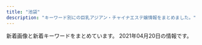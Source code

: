 ```yaml
---
title: "池袋"
description: "キーワード別にの巨乳アジアン・チャイナエステ嬢情報をまとめました。"
---
```


新着画像と新着キーワードをまとめています。
2021年04月20日の情報です。

<DmmAffiliateIns />
<KeywordTable
  shops={
    [
    {
        "url": "http://es-manzokudou.com/",
        "station": "JR\u6c60\u888b\u99c5\u6771\u53e3",
        "img_links": [
            "http://es-manzokudou.com/uploads/dedff2c11ab7aaa841a9cf2747a8406c.jpg",
            "http://es-manzokudou.com/images/index_22.jpg",
            "http://es-manzokudou.com/uploads/4638ddb6f986a671b148647ba616100a.jpg",
            "http://es-manzokudou.com/uploads/33e3f16ac4ad0cce4991bcbf73f4ed57.jpg",
            "http://es-manzokudou.com/uploads/6eeb47bf176bb33d310cc4b85e6877cd.jpg",
            "http://es-manzokudou.com/images/info_05.png",
            "http://es-manzokudou.com/uploads/36735dc9d436a790f344c57635a3a44f.jpg",
            "http://es-manzokudou.com/images/index_02.jpg",
            "http://es-manzokudou.com/images/index_14.jpg",
            "http://es-manzokudou.com/images/info_02.png",
            "http://es-manzokudou.com/uploads/0796672f7c59948334658998a3c55cdb.jpg",
            "http://es-manzokudou.com/uploads/13ab049cc45dea80b43d33b6b7108f00.jpg",
            "http://es-manzokudou.com/uploads/88aa8f906b0332cb40ad4429c8e7b758.jpg",
            "http://es-manzokudou.com/images/index_29.jpg",
            "http://es-manzokudou.com/images/info_07.png",
            "http://es-manzokudou.com/images/index_08.jpg",
            "http://es-manzokudou.com/uploads/200f500725d3f15233d981ad9b5e6b9a.jpg",
            "http://es-manzokudou.com/uploads/59a8a61377564fb64b48427e84e4243f.jpg",
            "http://es-manzokudou.com/images/index_23.jpg",
            "http://es-manzokudou.com/images/girls_09.jpg",
            "http://es-manzokudou.com/images/service_10.jpg",
            "http://es-manzokudou.com/uploads/e0558d7d118d3983ed620237423a6a17.jpg",
            "http://es-manzokudou.com/images/index_03.jpg",
            "http://es-manzokudou.com/images/link_09.jpg",
            "http://es-manzokudou.com/uploads/4a9bc6863322924a09070162269c7415.jpg",
            "http://es-manzokudou.com/uploads/6d01aeb80d9d599f91829439c8d1cce9.jpg",
            "http://es-manzokudou.com/uploads/f66d763bd48ac5f51969e4311ac7af5c.jpg",
            "http://es-manzokudou.com/uploads/d71f74498ca17396d022ba9a4df966f3.jpg",
            "http://es-manzokudou.com/images/index_15.jpg",
            "http://es-manzokudou.com/uploads/c7f77c3ead6ef13dab668a39ed78609c.jpg",
            "http://es-manzokudou.com/uploads/9f77b9b12f9cf11fcb013974ba368064.jpg",
            "http://es-manzokudou.com/images/girls_11.jpg",
            "http://es-manzokudou.com/images/info_01.png",
            "http://es-manzokudou.com/uploads/275d5f397baa63db8424c86d5d6237cf.jpg",
            "http://www.cmfm2.jp/images/over_thumb_l.png",
            "http://es-manzokudou.com/uploads/356177edff3d3b7efc4a77022debc8aa.jpg",
            "http://es-manzokudou.com/uploads/efbc511fca65f9baeae51ee52426cc0e.jpg",
            "http://es-manzokudou.com/images/info_09.png",
            "http://es-manzokudou.com/uploads/b7f36d45469210b381ecb79a0e05a347.jpg",
            "http://es-manzokudou.com/uploads/8ec0af3b4889c07ab76ccbed51b2b813.jpg",
            "http://es-manzokudou.com/images/index_01.jpg",
            "http://es-manzokudou.com/images/index_27.jpg",
            "http://es-manzokudou.com/images/index_06.jpg",
            "http://es-manzokudou.com/images/index_17.jpg",
            "http://es-manzokudou.com/uploads/62c2e989f1be95fc8e01be85b464d514.jpg",
            "http://es-manzokudou.com/images/interior_10.jpg",
            "http://es-manzokudou.com/uploads/8a1fb58d0b110680c2356994ca8efb25.jpg",
            "http://es-manzokudou.com/uploads/40fc21d31595f51aaf89793b1f68617b.jpg",
            "http://es-manzokudou.com/images/index_19.jpg",
            "http://es-manzokudou.com/uploads/209ba11412c2c128b5dfbdb8cfef6faa.jpg",
            "http://es-manzokudou.com/uploads/e29aa67ee54566513e4e34114bfdc7b9.jpg",
            "http://es-manzokudou.com/images/index_31.jpg",
            "http://es-manzokudou.com/images/index_04.jpg",
            "http://es-manzokudou.com/images/service_09.jpg",
            "http://es-manzokudou.com/images/info_04.png",
            "http://es-manzokudou.com/uploads/ce9c20b274548d8d7fc88ffba3feb6b8.jpg",
            "http://es-manzokudou.com/images/index_13.jpg",
            "http://es-manzokudou.com/uploads/7b043aa15c9a9920550a2b92ec6be546.jpg",
            "http://es-manzokudou.com/images/interior_09.jpg",
            "http://es-manzokudou.com/uploads/d0fdd8f6b16eaf7d5013c7d285fed2e3.jpg",
            "http://es-manzokudou.com/images/index_16.jpg",
            "http://es-manzokudou.com/uploads/1e5aff376576a255098bc7597386a028.jpg",
            "http://es-manzokudou.com/images/index_28.jpg",
            "http://es-manzokudou.com/uploads/848e0db3804d1d3c823537204d67f5aa.jpg",
            "http://es-manzokudou.com/uploads/0d826c16062de1388c242e2f77eb7cd6.jpg",
            "http://es-manzokudou.com/images/index_05.jpg",
            "http://es-manzokudou.com/uploads/b3126b220ec550d17cf3d4ceaa0d5f91.jpg",
            "http://es-manzokudou.com/uploads/d89fe15ae91cbe6757df76651ba2bafb.jpg",
            "http://es-manzokudou.com/images/index_24.jpg",
            "http://es-manzokudou.com/images/index_30.jpg",
            "http://es-manzokudou.com/images/index_09.jpg",
            "http://es-manzokudou.com/uploads/801bf12e5eb5d7775a0d06c4314059a8.jpg",
            "http://es-manzokudou.com/images/index_21.jpg",
            "http://es-manzokudou.com/uploads/de54f16df04e0df8ae07ab990b8c9fd2.jpg",
            "http://es-manzokudou.com/uploads/c92c85411d427aeda4e82379f413bfc5.jpg",
            "http://es-manzokudou.com/images/index_07.jpg",
            "http://es-manzokudou.com/uploads/7284e4ffc051cbb8c074a8c30390ce68.jpg",
            "http://es-manzokudou.com/images/index_11.jpg",
            "http://es-manzokudou.com/uploads/0b1795e88117182a477ab05f88143541.jpg",
            "http://es-manzokudou.com/uploads/da9811a4171f2ec42d7c9a8567e79d8c.jpg"
        ],
        "keywords": {
            "C": 10,
            "D": 7,
            "87": 8,
            "88": 2,
            "86": 7,
            "84": 1
        },
        "name": "\u6e80\u8db3\u5802"
    },
    {
        "station": "JR\u6c60\u888b\u99c5\u897f\u53e3",
        "img_links": [
            "http://foryou-est.tokyo/images/mika.jpg",
            "http://foryou-est.tokyo/images/aya.jpg",
            "http://foryou-est.tokyo/images/sp01.jpg",
            "http://foryou-est.tokyo/images/kina.jpg",
            "http://foryou-est.tokyo/images/up.png",
            "http://foryou-est.tokyo/images/yuri.jpg",
            "http://foryou-est.tokyo/images/zi_staff.png",
            "http://foryou-est.tokyo/images/ai.jpg",
            "http://foryou-est.tokyo/images/flash1.jpg",
            "http://foryou-est.tokyo/images/yuki.jpg",
            "http://foryou-est.tokyo/images/down.png",
            "http://foryou-est.tokyo/images/sp02.jpg",
            "http://foryou-est.tokyo/images/yumi.jpg",
            "http://foryou-est.tokyo/images/mobile.png",
            "http://foryou-est.tokyo/images/riri.jpg",
            "http://foryou-est.tokyo/images/sp03.jpg",
            "http://foryou-est.tokyo/images/emi.jpg"
        ],
        "url": "http://foryou-est.tokyo/",
        "keywords": {},
        "name": "For You"
    },
    {
        "name": "\u5fc3\u30d1\u30e9\u30c0\u30a4\u30b9",
        "keywords": {},
        "url": "http://new-paradise.net/",
        "img_links": [
            "http://new-paradise.net/images/a4.jpg",
            "http://new-paradise.net/images/a6.jpg",
            "http://new-paradise.net/images/misaki01.jpg",
            "http://new-paradise.net/images/noa.jpg",
            "http://new-paradise.net/images/mobile.png",
            "http://new-paradise.net/images/zi_staff.png",
            "http://new-paradise.net/images/misaki02.jpg",
            "http://new-paradise.net/images/g0.jpg",
            "http://new-paradise.net/images/a5.jpg",
            "http://new-paradise.net/images/a3.jpg",
            "http://new-paradise.net/images/flash1.jpg",
            "http://new-paradise.net/images/up.png",
            "http://new-paradise.net/images/kanna02.jpg",
            "http://new-paradise.net/images/info.jpg",
            "http://new-paradise.net/images/kiki02.jpg",
            "http://new-paradise.net/images/down.png",
            "http://new-paradise.net/images/a2.jpg",
            "http://new-paradise.net/images/a1.jpg",
            "http://new-paradise.net/images/r3.jpg",
            "http://new-paradise.net/images/kiki.jpg",
            "http://new-paradise.net/images/a7.jpg",
            "http://new-paradise.net/images/itigo.jpg",
            "http://new-paradise.net/images/honoka.jpg"
        ],
        "station": "JR\u6c60\u888b\u99c5\u897f\u53e3"
    },
    {
        "url": "https://honeybee2.com/",
        "station": "JR\u6c60\u888b\u99c5\u897f\u53e3(\u5317)",
        "img_links": [
            "https://honeybee2.com/images/img_info.png",
            "https://honeybee2.com/images/img_info_03.png",
            "https://honeybee2.com/images/bnr_side_card.png",
            "https://honeybee2.com/images/icon_ranking_04.png",
            "https://honeybee2.com/images_staff/99/011420365888.jpg",
            "https://honeybee2.com/images_staff/168/111319171076.jpg",
            "https://honeybee2.com/images/bnr_side_concept.png",
            "https://honeybee2.com/images_staff/150/091115052227.jpg",
            "https://honeybee2.com/images/img_info_01.png",
            "https://honeybee2.com/images_staff/133/041312285087.jpg",
            "https://honeybee2.com/images/img_gallery_04.png",
            "https://honeybee2.com/images_staff/60/032207120681.jpg",
            "https://honeybee2.com/images/img_gallery_05.png",
            "https://honeybee2.com/images_staff/142/060611173967.jpg",
            "https://honeybee2.com/images_staff/111/070714174922.jpg",
            "https://honeybee2.com/images_staff/136/041523165620.jpg",
            "https://honeybee2.com/images_staff/142/060611265633.jpg",
            "https://honeybee2.com/images_staff/154/040422342043.jpg",
            "https://honeybee2.com/images/img_gallery_06.png",
            "https://honeybee2.com/images_staff/111/070714141435.jpg",
            "https://honeybee2.com/images_staff/99/110211050217.jpg",
            "https://honeybee2.com/images/vis_castframe_01.png",
            "https://honeybee2.com/images/icon_ranking_05.png",
            "https://honeybee2.com/images_staff/154/040422313298.jpg",
            "https://honeybee2.com/images_staff/136/041522461779.jpg",
            "https://honeybee2.com/images_staff/60/032207115986.jpg",
            "https://honeybee2.com/images_staff/150/091116274617.jpg",
            "https://honeybee2.com/images/img_gallery_01.png",
            "https://honeybee2.com/images_staff/117/082320544428.jpg",
            "https://honeybee2.com/images/img_gallery_02.png",
            "https://honeybee2.com/images/bnr_88_31.jpg",
            "https://honeybee2.com/images/icon_ranking_01.png",
            "https://honeybee2.com/images/icon_ranking_03.png",
            "https://honeybee2.com/images_staff/168/111318504622.jpg",
            "https://honeybee2.com/images/btn_next.png",
            "https://honeybee2.com/images_staff/134/041314164177.jpg",
            "https://honeybee2.com/images_staff/134/041314054720.jpg",
            "https://honeybee2.com/images/no_image.jpg",
            "https://honeybee2.com/images/pagetop_off.png",
            "https://honeybee2.com/images/vis_profileframe.png",
            "https://honeybee2.com/images/img_info_02.png",
            "https://honeybee2.com/images/bnr_160_45.jpg",
            "https://honeybee2.com/images_staff/133/032511552539.jpg",
            "https://honeybee2.com/images/btn_back.png",
            "https://honeybee2.com/images/img_gallery_03.png",
            "https://honeybee2.com/images/bnr_468_60.jpg",
            "https://honeybee2.com/images/bnr_200_40.jpg",
            "https://honeybee2.com/images_staff/117/082321050834.jpg"
        ],
        "name": "\u30cf\u30cb\u30fc\u30d3\u30fc",
        "keywords": {
            "D": 195,
            "84": 151,
            "C": 243,
            "83": 96,
            "85": 98,
            "88": 45,
            "82": 101
        }
    },
    {
        "name": "CoCo8 \u30b3\u30b3\u30a8\u30a4\u30c8",
        "station": "JR\u6c60\u888b\u99c5\u897f\u53e3",
        "url": "http://www.coco-8.jp/",
        "keywords": {
            "86": 2,
            "88": 1,
            "90": 1
        },
        "img_links": [
            "http://www.coco-8.jp/_src/36742638/b.png",
            "http://www.coco-8.jp/_src/36746351/lineline.png",
            "http://www.coco-8.jp/_src/36741636/5.jpg",
            "http://www.coco-8.jp/_src/36741638/4.jpg",
            "http://www.coco-8.jp/_src/36741637/3.jpg",
            "http://www.coco-8.jp/_src/54960364/wechatimg955.jpg",
            "http://www.coco-8.jp/_src/36746346/maya.jpg",
            "http://www.coco-8.jp/_src/36742655/down.png",
            "http://www.coco-8.jp/_src/36746682/g.jpg",
            "http://www.coco-8.jp/_src/36746397/mei1.jpg",
            "http://www.coco-8.jp/_src/36742791/s4.jpg",
            "http://www.coco-8.jp/_src/54960397/wechatimg955.jpg",
            "http://www.coco-8.jp/_src/36746641/risa.jpg",
            "http://www.coco-8.jp/_src/36746714/b.png",
            "http://www.coco-8.jp/_src/36746320/sayuri.jpg",
            "http://www.coco-8.jp/_src/36745876/pic1.jpg",
            "http://www.coco-8.jp/_src/36746395/lineline.png",
            "http://www.coco-8.jp/_src/49977773/wechatimg437_20201113100952153.jpg",
            "http://www.coco-8.jp/_src/36741639/2.jpg",
            "http://www.coco-8.jp/_src/36741672/4.jpg",
            "http://www.coco-8.jp/_src/36813492/cam2.jpg",
            "http://www.coco-8.jp/_src/36820891/cam3.png",
            "http://www.coco-8.jp/_src/36712010/sayuri.jpg",
            "http://www.coco-8.jp/_src/37791773/wechatimg437_20201113100952153.jpg",
            "http://www.coco-8.jp/_src/36741678/down.png",
            "http://www.coco-8.jp/_src/36746380/aki.jpg",
            "http://www.coco-8.jp/_src/36746633/lineline.png",
            "http://www.coco-8.jp/_src/36743040/s5.jpg",
            "http://www.coco-8.jp/_src/54960394/lineline.png",
            "http://www.coco-8.jp/_src/36820892/cam3.png",
            "http://www.coco-8.jp/_src/36742640/b.png",
            "http://www.coco-8.jp/_src/36746331/lineline.png",
            "http://www.coco-8.jp/_src/36746379/aki.jpg",
            "http://www.coco-8.jp/_src/36742458/1.jpg",
            "http://www.coco-8.jp/_src/49977785/wechatimg336_20201102105038881.jpg",
            "http://www.coco-8.jp/_src/36741640/1.jpg",
            "http://www.coco-8.jp/_src/36742644/sayuri.jpg",
            "http://www.coco-8.jp/_src/49632727/wechatimg336_20201102105038881.jpg",
            "http://www.coco-8.jp/_src/36746704/g5.png",
            "http://www.coco-8.jp/_src/36742630/b.png",
            "http://www.coco-8.jp/_src/36742462/5.jpg",
            "http://www.coco-8.jp/_src/54960396/wechatimg955.jpg",
            "http://www.coco-8.jp/_src/36741673/3.jpg",
            "http://www.coco-8.jp/_src/36746688/g2.jpg",
            "http://www.coco-8.jp/_src/36746732/road2.png",
            "http://www.coco-8.jp/_src/36742780/s3.jpg",
            "http://www.coco-8.jp/_src/49977665/wechatimg437_20201113100952153.jpg",
            "http://www.coco-8.jp/_src/49977786/wechatimg336_20201102105038881.jpg",
            "http://www.coco-8.jp/_src/49632559/wechatimg336_20201102105038881.jpg",
            "http://www.coco-8.jp/_src/36746644/lineline.png",
            "http://www.coco-8.jp/_src/36742636/b.png",
            "http://www.coco-8.jp/_src/36742459/2.jpg",
            "http://www.coco-8.jp/_src/36746702/g6.jpg",
            "http://www.coco-8.jp/_src/36742642/b.png",
            "http://www.coco-8.jp/_src/36741674/5.jpg",
            "http://www.coco-8.jp/_src/36741671/2.jpg",
            "http://www.coco-8.jp/_src/36741670/1.jpg",
            "http://www.coco-8.jp/_src/49977789/lineline.png",
            "http://www.coco-8.jp/_src/36742460/3.jpg",
            "http://www.coco-8.jp/_src/36813493/cam2.jpg",
            "http://www.coco-8.jp/_src/36746345/maya.jpg",
            "http://www.coco-8.jp/_src/36746635/iwa1.jpg",
            "http://www.coco-8.jp/_src/36742714/s2.jpg",
            "http://www.coco-8.jp/_src/36742658/s1.jpg",
            "http://www.coco-8.jp/_src/36746398/mei1.jpg",
            "http://www.coco-8.jp/_src/36746636/iwa1.jpg",
            "http://www.coco-8.jp/_src/36746642/risa.jpg",
            "http://www.coco-8.jp/_src/37791754/smartselect_20191212-140919_wechat.jpg",
            "http://www.coco-8.jp/_src/37791789/lineline.png",
            "http://www.coco-8.jp/_src/54960393/wechatimg955.jpg",
            "http://www.coco-8.jp/_src/36746639/lineline.png",
            "http://www.coco-8.jp/_src/36745880/pic2.jpg",
            "http://www.coco-8.jp/_src/36742461/4.jpg",
            "http://www.coco-8.jp/_src/37791774/wechatimg437_20201113100952153.jpg",
            "http://www.coco-8.jp/_src/36746692/g3.jpg"
        ]
    },
    {
        "name": "\u3086\u3089\u308a",
        "keywords": {
            "E": 3,
            "D": 11,
            "87": 8,
            "86": 17,
            "C": 29
        },
        "station": "JR\u6c60\u888b\u99c5\u897f\u53e3(\u5317)",
        "img_links": [
            "http://www.yurari-massage.work/img/st017.jpg",
            "http://www.yurari-massage.work/img/st07.jpg",
            "http://www.yurari-massage.work/img/sta4.jpg",
            "http://www.yurari-massage.work/img/nos.jpg",
            "http://www.yurari-massage.work/img/st28.jpg",
            "http://www.yurari-massage.work/img/m6.jpg",
            "http://www.yurari-massage.work/img/st17.jpg",
            "http://www.yurari-massage.work/img/sta22.jpg",
            "http://www.yurari-massage.work/img/sta27.jpg",
            "http://www.yurari-massage.work/img/st026.jpg",
            "http://www.yurari-massage.work/img/m1.jpg",
            "http://www.yurari-massage.work/img/m30.jpg",
            "http://www.yurari-massage.work/img/st11.jpg",
            "http://www.yurari-massage.work/img/st021.jpg",
            "http://www.yurari-massage.work/img/st26.jpg",
            "http://www.yurari-massage.work/img/sta26.jpg",
            "http://www.yurari-massage.work/img/st7.jpg",
            "http://www.yurari-massage.work/img/campian.jpg",
            "http://www.yurari-massage.work/img/m4.jpg",
            "http://www.yurari-massage.work/img/st4.jpg",
            "http://www.yurari-massage.work/img/m5.jpg",
            "http://www.yurari-massage.work/img/st25.jpg",
            "http://www.yurari-massage.work/img/mobile.png",
            "http://www.yurari-massage.work/img/m20.jpg",
            "http://www.yurari-massage.work/img/m60.jpg",
            "http://www.yurari-massage.work/img/sta25.jpg",
            "http://www.yurari-massage.work/img/sta7.jpg",
            "http://www.yurari-massage.work/img/st21.jpg",
            "http://www.yurari-massage.work/img/st027.jpg",
            "http://www.yurari-massage.work/img/sta21.jpg",
            "http://www.yurari-massage.work/img/m3.jpg",
            "http://www.yurari-massage.work/img/sta28.jpg",
            "http://www.yurari-massage.work/img/st27.jpg",
            "http://www.yurari-massage.work/img/st22.jpg",
            "http://www.yurari-massage.work/img/head.jpg",
            "http://www.yurari-massage.work/img/m40.jpg",
            "http://www.yurari-massage.work/img/st19.jpg",
            "http://www.yurari-massage.work/img/m50.jpg",
            "http://www.yurari-massage.work/img/m2.jpg",
            "http://www.yurari-massage.work/img/r9.jpg",
            "http://www.yurari-massage.work/img/st022.jpg",
            "http://www.yurari-massage.work/img/m10.jpg"
        ],
        "url": "http://www.yurari-massage.work/"
    },
    {
        "name": "\u6e80\u6708\u5802",
        "keywords": {},
        "station": "JR\u6c60\u888b\u99c5\u897f\u53e3",
        "url": "http://mangetsudou.tyo.cm/",
        "img_links": []
    },
    {
        "img_links": [
            "https://www.relax-es.net/img/num2.png",
            "https://www.relax-es.net/img/bana07.jpg",
            "https://www.relax-es.net/w300-p200/img/uploadfile/imgpc01601603008.jpg",
            "https://www.relax-es.net/img/s/area01.png",
            "https://www.relax-es.net/img/bana04.jpg",
            "https://www.relax-es.net/w200-p300/img/uploadfile/imgpc01601602269.jpg",
            "https://www.relax-es.net/w200-p300/img/uploadfile/imgpc01601942165.jpg",
            "https://www.relax-es.net/w160-p400/img/uploadfile/imgpc01601602016.jpg",
            "https://www.relax-es.net/w160-p400/img/uploadfile/imgpc01601602188.jpg",
            "https://www.relax-es.net/w200-p300/img/uploadfile/imgpc01601602443.jpg",
            "https://www.relax-es.net/img/s/area04.png",
            "https://www.relax-es.net/w160-p400/img/uploadfile/imgpc01608535915.jpg",
            "https://www.relax-es.net/img/companioncoment.png",
            "https://www.relax-es.net/w160-p400/img/uploadfile/imgpc01601602761.jpg",
            "https://www.relax-es.net/img/uploadfile/imgpc01608535716.jpg",
            "https://www.relax-es.net/w200-p300/img/uploadfile/imgpc01601942092.jpg",
            "https://www.relax-es.net/w200-p300/img/uploadfile/imgpc01601942123.jpg",
            "https://www.relax-es.net/img/uploadfile/imgpc01601602761.jpg",
            "https://www.relax-es.net/w160-p400/img/uploadfile/imgpc01601602890.jpg",
            "https://www.relax-es.net/w160-p400/img/uploadfile/imgpc01601601781.jpg",
            "https://www.relax-es.net/w160-p400/img/uploadfile/imgpc01601942105.jpg",
            "https://www.relax-es.net/img/uploadfile/imgpc01608535826.jpg",
            "https://www.relax-es.net/img/num3.png",
            "https://www.relax-es.net/img/bana02.jpg",
            "https://www.relax-es.net/img/s/area02.png",
            "https://www.relax-es.net/img/uploadfile/imgpc01608535783.jpg",
            "https://www.relax-es.net/img/num4.png",
            "https://www.relax-es.net/img/s/area03.png",
            "https://www.relax-es.net/img/uploadfile/imgpc01601603008.jpg",
            "https://www.relax-es.net/w200-p300/img/uploadfile/imgpc01608535783.jpg",
            "https://www.relax-es.net/w160-p400/img/uploadfile/imgpc01601942092.jpg",
            "https://www.relax-es.net/img/uploadfile/imgpc01601942105.jpg",
            "https://www.relax-es.net/w200-p300/img/uploadfile/imgpc01601602676.jpg",
            "https://www.relax-es.net/img/num5.png",
            "https://www.relax-es.net/w160-p400/img/uploadfile/imgpc01608535783.jpg",
            "https://www.relax-es.net/img/syscard.png",
            "https://www.relax-es.net/img/uploadfile/imgpc01601602188.jpg",
            "https://www.relax-es.net/img/bana05.jpg",
            "https://www.relax-es.net/img/s/area05.png",
            "https://www.relax-es.net/img/num1.png",
            "https://www.relax-es.net/img/uploadfile/imgpc01601601781.jpg",
            "https://www.relax-es.net/img/kantan.jpg",
            "https://www.relax-es.net/img/uploadfile/img_1601600707.jpg",
            "https://www.relax-es.net/w160-p400/img/uploadfile/imgpc01601942142.jpg",
            "https://www.relax-es.net/img/uploadfile/imgpc01601602443.jpg",
            "https://www.relax-es.net/w200-p300/img/uploadfile/imgpc01601601781.jpg",
            "https://www.relax-es.net/w160-p400/img/uploadfile/imgpc01601601975.jpg",
            "https://www.relax-es.net/img/uploadfile/1601603998.png",
            "https://www.relax-es.net/w160-p400/img/uploadfile/imgpc01601602970.jpg",
            "https://www.relax-es.net/img/uploadfile/imgpc01601601975.jpg",
            "https://www.relax-es.net/w160-p400/img/uploadfile/imgpc01601603008.jpg",
            "https://www.relax-es.net/w160-p400/img/uploadfile/imgpc01601602676.jpg",
            "https://www.relax-es.net/w160-p400/img/uploadfile/imgpc01601602326.jpg",
            "https://www.relax-es.net/img/uploadfile/imgpc01601942165.jpg",
            "https://www.relax-es.net/w160-p400/img/uploadfile/imgpc01601602403.jpg",
            "https://www.relax-es.net/w160-p400/img/uploadfile/imgpc01601602443.jpg",
            "https://www.relax-es.net/img/uploadfile/imgpc01601602970.jpg",
            "https://www.relax-es.net/w160-p400/img/uploadfile/imgpc01608535716.jpg",
            "https://www.relax-es.net/img/uploadfile/img_1601600792.jpg",
            "https://www.relax-es.net/img/shop.jpg",
            "https://www.relax-es.net/img/uploadfile/imgpc01601602890.jpg",
            "https://www.relax-es.net/w160-p400/img/uploadfile/imgpc01601942123.jpg",
            "https://www.relax-es.net/w200-p300/img/uploadfile/imgpc01601942105.jpg",
            "https://www.relax-es.net/img/icon/new.png",
            "https://www.relax-es.net/w200-p300/img/uploadfile/imgpc01608535826.jpg",
            "https://www.relax-es.net/img/uploadfile/imgpc01601602326.jpg",
            "https://www.relax-es.net/w200-p300/img/uploadfile/imgpc01601602761.jpg",
            "https://www.relax-es.net/w160-p400/img/uploadfile/imgpc01601602269.jpg",
            "https://www.relax-es.net/w200-p80/img/uploadfile/imgpc01601603008.jpg",
            "https://www.relax-es.net/img/s/area06.png",
            "https://www.relax-es.net/img/bana03.jpg",
            "https://www.relax-es.net/w160-p400/img/uploadfile/imgpc01601942165.jpg",
            "https://www.relax-es.net/w160-p400/img/uploadfile/imgpc01608535826.jpg",
            "https://www.relax-es.net/img/uploadfile/imgpc01601602269.jpg",
            "https://www.relax-es.net/img/bana10.jpg",
            "https://www.relax-es.net/img/uploadfile/imgpc01601942092.jpg",
            "https://www.relax-es.net/img/bana01.jpg",
            "https://www.relax-es.net/img/area.jpg",
            "https://www.relax-es.net/w200-p300/img/uploadfile/imgpc01601602326.jpg",
            "https://www.relax-es.net/img/uploadfile/imgpc01601602676.jpg",
            "https://www.relax-es.net/img/uploadfile/imgpc01601942123.jpg"
        ],
        "url": "https://www.relax-es.net/",
        "station": "JR\u6c60\u888b\u99c5\u897f\u53e3(\u5317)",
        "keywords": {
            "E": 66,
            "88": 57,
            "90": 7,
            "87": 18,
            "C": 35,
            "D": 44,
            "89": 58,
            "F": 30
        },
        "name": "New RELAX TIME"
    },
    {
        "img_links": [
            "http://primore.jpest.net/uploads//sites/9/2020/06/s2.jpg",
            "http://primore.jpest.net/uploads//sites/9/2021/04/1.jpg",
            "http://primore.jpest.net/uploads//sites/9/2020/06/4.jpg",
            "http://primore.jpest.net/uploads//sites/9/2020/06/s1.jpg",
            "http://primore.jpest.net/uploads//sites/9/2020/06/top1-3.png",
            "http://primore.jpest.net/uploads//sites/9/2021/04/2.jpg",
            "http://primore.jpest.net/uploads//sites/9/2020/06/r3.jpg",
            "http://primore.jpest.net/uploads//sites/9/2020/06/r2.jpg",
            "http://primore.jpest.net/uploads//sites/9/2020/06/aroma1.jpg",
            "http://primore.jpest.net/uploads//sites/9/2020/06/r4.jpg",
            "http://primore.jpest.net/uploads//sites/9/2020/06/aroma2.jpg",
            "http://primore.jpest.net/uploads//sites/9/2020/06/top-2.png",
            "http://primore.jpest.net/uploads//sites/9/2020/06/s3.jpg",
            "http://primore.jpest.net/uploads//sites/9/2020/06/r5.jpg",
            "http://primore.jpest.net/uploads//sites/9/2020/06/02.jpg",
            "http://primore.jpest.net/uploads//sites/9/2021/04/3.jpg",
            "http://primore.jpest.net/uploads//sites/9/2020/06/r1.jpg",
            "http://primore.jpest.net/uploads//sites/9/2020/06/01.jpg",
            "http://primore.jpest.net/uploads//sites/9/2020/06/s4.jpg"
        ],
        "station": "JR\u6c60\u888b\u99c5\u6771\u53e3",
        "keywords": {},
        "url": "http://primore.jpest.net/",
        "name": "Primore \uff5e\u30d7\u30ea\u30e2\u30a2\uff5e"
    },
    {
        "url": "http://monaliza.xyz/",
        "img_links": [
            "http://monaliza.xyz/images/index_c2.jpg",
            "http://monaliza.xyz/images/g7.jpg",
            "http://monaliza.xyz/images/r04.jpg",
            "http://monaliza.xyz/images/top.jpg",
            "http://monaliza.xyz/images/yuki.jpg",
            "http://monaliza.xyz/images/gallery_image01b.jpg",
            "http://monaliza.xyz/images/g6.jpg",
            "http://monaliza.xyz/images/aoyi.jpg",
            "http://monaliza.xyz/images/g4.jpg",
            "http://monaliza.xyz/images/r01.jpg",
            "http://monaliza.xyz/images/r02.jpg",
            "http://monaliza.xyz/images/index_c3.jpg",
            "http://monaliza.xyz/images/r03.jpg",
            "http://monaliza.xyz/images/mobile.jpg",
            "http://monaliza.xyz/images/index_c1.jpg"
        ],
        "name": "MONA\u30fbLIZA \u30e2\u30ca\u30fb\u30ea\u30b6",
        "station": "JR\u6c60\u888b\u99c5\u897f\u53e3",
        "keywords": {
            "C": 8
        }
    },
    {
        "url": "http://iris.iest.info/",
        "keywords": {},
        "name": "\u30b9\u30de\u30a4\u30eb",
        "station": "JR\u6c60\u888b\u99c5\u6771\u53e3",
        "img_links": []
    },
    {
        "url": "http://c-sun2.com/",
        "name": "\u30b9\u30a4\u30fc\u30c8\u30de\u30c3\u30c8",
        "keywords": {
            "81": 4,
            "83": 10,
            "85": 4,
            "84": 8,
            "82": 10
        },
        "img_links": [
            "http://c-sun2.com/image/cast/cast_484_1_l.jpg",
            "http://c-sun2.com/image/cast/cast_492_2_l.jpg",
            "http://c-sun2.com/image/cast/cast_466_2_l.jpg",
            "http://c-sun2.com/image/cast/cast_453_1_l.jpg",
            "http://c-sun2.com/image/cast/cast_466_1_l.jpg",
            "http://c-sun2.com/image/cast/cast_485_2_l.jpg",
            "http://c-sun2.com/image/cast/cast_580_1_l.jpg",
            "http://c-sun2.com/image/cast/cast_533_2_l.jpg",
            "http://c-sun2.com/image/cast/cast_485_1_l.jpg",
            "http://c-sun2.com/img/bar_profile.png",
            "http://c-sun2.com/image/cast/cast_524_1_l.jpg",
            "http://c-sun2.com/img/topbar_osusume.png",
            "http://c-sun2.com/image/shame/192_1_l.jpg",
            "http://c-sun2.com/image/cast/cast_492_1_l.jpg",
            "http://c-sun2.com/image/cast/cast_393_2_l.jpg",
            "http://c-sun2.com/image/cast/cast_390_2_l.jpg",
            "http://c-sun2.com/img/topbar_camp.png",
            "http://c-sun2.com/image/cast/cast_362_1_l.jpg",
            "http://c-sun2.com/image/cast/cast_534_2_l.jpg",
            "http://c-sun2.com/image/cast/cast_393_1_l.jpg",
            "http://c-sun2.com/image/cast/cast_471_2_l.jpg",
            "http://c-sun2.com/image/cast/cast_362_2_l.jpg",
            "http://c-sun2.com/image/cast/cast_496_2_l.jpg",
            "http://c-sun2.com/img/header.jpg",
            "http://c-sun2.com/image/cast/cast_326_1_l.jpg",
            "http://c-sun2.com/image/cast/cast_473_1_l.jpg",
            "http://c-sun2.com/image/cast/cast_471_1_l.jpg",
            "http://c-sun2.com/image/cast/cast_360_2_l.jpg",
            "http://c-sun2.com/image/cast/cast_453_2_l.jpg",
            "http://c-sun2.com/img/bar_grallery.png",
            "http://c-sun2.com/img/topbar_news.png",
            "http://c-sun2.com/image/cast/cast_496_1_l.jpg",
            "http://c-sun2.com/img/event/camp3.jpg",
            "http://c-sun2.com/image/cast/cast_484_2_l.jpg",
            "http://c-sun2.com/image/cast/cast_360_1_l.jpg",
            "http://c-sun2.com/image/cast/cast_534_1_l.jpg",
            "http://c-sun2.com/img/icon/new.png",
            "http://c-sun2.com/image/cast/cast_533_1_l.jpg",
            "http://c-sun2.com/img/bar_therapist.png",
            "http://c-sun2.com/image/cast/cast_357_2_l.jpg",
            "http://c-sun2.com/image/cast/cast_473_2_l.jpg",
            "http://c-sun2.com/image/cast/cast_524_2_l.jpg",
            "http://c-sun2.com/image/cast/cast_326_2_l.jpg",
            "http://c-sun2.com/image/cast/cast_357_1_l.jpg",
            "http://c-sun2.com/image/cast/cast_390_1_l.jpg"
        ],
        "station": "JR\u6c60\u888b\u99c5\u897f\u53e3"
    },
    {
        "name": "AromaAngels\uff5e\u6c60\u888b\u30a2\u30ed\u30de\u30a8\u30f3\u30b8\u30a7\u30eb\u30ba\uff5e",
        "keywords": {
            "83": 2,
            "D": 19,
            "E": 3,
            "86": 7,
            "87": 6,
            "85": 16,
            "88": 7,
            "C": 49
        },
        "url": "https://www.aroma-angels.net/",
        "img_links": [
            "https://www.aroma-angels.net/images/mc_1_2_1092.jpg",
            "https://www.aroma-angels.net/images/up_5_10_0.jpg",
            "https://www.aroma-angels.net/images/ml_11_1_508.jpg",
            "http://www.aroma-angels.net/images/up_5_22_0.jpg",
            "https://www.aroma-angels.net/images/mc_1_1_144.jpg",
            "https://www.aroma-angels.net/images/ml_11_1_1338.jpg",
            "https://estama.jp/assets_new/default/pc/img/page/link/estama_200_40.png",
            "https://www.aroma-angels.net/images/ml_11_1_1411.jpg",
            "https://www.aroma-angels.net/images/ml_11_1_507.jpg",
            "https://www.aroma-angels.net/images/mc_1_1_445.jpg",
            "https://www.aroma-angels.net/images/up_5_15_0.jpg",
            "https://www.aroma-angels.net/images/ml_11_1_1272.jpg",
            "http://www.aroma-angels.net/images/up_5_25_0.jpg",
            "http://www.aroma-angels.net/images/up_5_23_0.jpg",
            "https://www.aroma-angels.net/images/link/link_15.jpg",
            "https://www.aroma-angels.net/images/ml_11_1_268.jpg",
            "https://www.aroma-angels.net/images/mc_1_1_508.jpg",
            "https://www.aroma-angels.net/images/ml_11_1_445.jpg",
            "http://www.aroma-angels.net/images/mt_10_1_505.jpg",
            "http://www.aroma-angels.net/images/mt_10_1_105.jpg",
            "http://www.aroma-angels.net/images/up_5_17_0.jpg",
            "http://www.aroma-angels.net/images/up_5_26_0.jpg",
            "https://www.aroma-angels.net/images/mt_10_1_105.jpg",
            "http://www.aroma-angels.net/images/mt_10_1_144.jpg",
            "http://www.aroma-angels.net/asset/img/top.jpg",
            "http://www.aroma-angels.net/images/link/link_31.jpg",
            "https://www.aroma-angels.net/images/up_5_11_0.jpeg",
            "http://www.aroma-angels.net/images/up_5_27_0.jpg",
            "https://www.aroma-angels.net/images/ml_11_1_1698.jpeg",
            "https://www.aroma-angels.net/images/up_5_12_0.jpg",
            "https://www.aroma-angels.net/images/mc_1_2_144.jpg",
            "https://www.aroma-angels.net/images/mc_1_1_105.jpg",
            "https://www.aroma-angels.net/asset/img/spacer900x360.png",
            "http://www.aroma-angels.net/images/up_5_7_0.jpg",
            "https://www.aroma-angels.net/images/mt_10_1_508.jpg",
            "https://www.aroma-angels.net/images/up_5_8_0.jpg",
            "http://www.aroma-angels.net/images/link/link_15.jpg",
            "http://www.aroma-angels.net/asset/img/spacer900x360.png",
            "https://www.aroma-angels.net/images/ml_11_1_446.jpg",
            "https://www.aroma-angels.net/images/up_5_23_0.jpg",
            "https://www.aroma-angels.net/images/link/link_27.jpg",
            "http://www.aroma-angels.net/images/up_5_6_0.jpg",
            "https://www.aroma-angels.net/images/link/link_19.jpg",
            "https://www.aroma-angels.net/images/up_5_7_0.jpg",
            "http://www.aroma-angels.net/images/up_5_9_0.jpg",
            "https://www.aroma-angels.net/images/up_5_6_0.jpg",
            "http://www.aroma-angels.net/images/mt_10_1_508.jpg",
            "https://www.aroma-angels.net/images/mc_1_1_507.jpg",
            "https://www.aroma-angels.net/images/ml_11_1_144.jpg",
            "https://www.aroma-angels.net/images/mc_1_1_446.jpg",
            "https://www.aroma-angels.net/images/up_5_19_0.jpg",
            "http://www.aroma-angels.net/asset/img/top2.jpg",
            "https://www.aroma-angels.net/images/ml_11_1_208.jpg",
            "https://www.aroma-angels.net/images/ml_11_1_425.jpg",
            "https://www.aroma-angels.net/images/ml_11_1_2202.jpg",
            "http://www.aroma-angels.net/images/link/link_34.jpg",
            "https://www.aroma-angels.net/images/up_5_9_0.jpg",
            "https://www.aroma-angels.net/images/link/link_37.png",
            "https://www.aroma-angels.net/images/up_5_5_0.jpg",
            "https://www.aroma-angels.net/asset/img/spacer_gallery.png",
            "http://www.aroma-angels.net/asset/img/spacer300x450.png",
            "https://www.aroma-angels.net/images/up_5_14_0.jpg",
            "https://www.aroma-angels.net/images/up_5_17_0.jpg",
            "https://www.aroma-angels.net/images/ml_11_1_314.jpg",
            "https://www.aroma-angels.net/asset/img/top2.jpg",
            "https://www.aroma-angels.net/images/ml_11_1_241.jpg",
            "https://www.aroma-angels.net/asset/img/spacer300x450.png",
            "https://www.aroma-angels.net/images/mc_1_2_105.jpg",
            "http://www.aroma-angels.net/images/up_5_10_0.jpg",
            "http://www.aroma-angels.net/images/up_5_5_0.jpg",
            "https://www.aroma-angels.net/images/mc_1_1_1272.jpg",
            "https://www.aroma-angels.net/images/ml_11_1_505.jpg",
            "http://www.aroma-angels.net/images/mt_10_1_1092.jpg",
            "https://www.aroma-angels.net/images/mt_10_1_1092.jpg",
            "http://www.aroma-angels.net/images/link/link_27.jpg",
            "https://www.aroma-angels.net/images/mc_1_1_506.jpg",
            "https://www.aroma-angels.net/images/link/link_31.jpg",
            "https://www.aroma-angels.net/images/mc_1_1_2202.jpg",
            "http://www.aroma-angels.net/images/up_5_8_0.jpg",
            "https://www.aroma-angels.net/images/ml_11_1_506.jpg",
            "https://www.aroma-angels.net/images/up_5_18_0.jpg",
            "https://www.aroma-angels.net/images/mt_10_1_144.jpg",
            "https://www.aroma-angels.net/images/mc_1_1_1698.jpeg",
            "http://www.aroma-angels.net/images/mt_10_1_446.jpg",
            "https://www.aroma-angels.net/images/mt_10_1_446.jpg",
            "https://www.aroma-angels.net/images/mc_1_1_425.jpg",
            "https://www.aroma-angels.net/images/ml_11_1_1092.jpg",
            "https://www.aroma-angels.net/images/up_5_22_0.jpg",
            "https://www.aroma-angels.net/images/mt_10_1_505.jpg",
            "https://menlog.net/link/menlog20040.jpg",
            "https://www.aroma-angels.net/images/ml_11_1_1064.jpg",
            "https://www.aroma-angels.net/images/ml_11_1_105.jpg",
            "https://www.aroma-angels.net/images/mc_1_1_505.jpg",
            "https://www.aroma-angels.net/images/up_5_25_0.jpg",
            "https://www.aroma-angels.net/images/mc_1_1_1092.jpg",
            "https://www.aroma-angels.net/images/up_5_27_0.jpg",
            "https://www.aroma-angels.net/images/up_5_26_0.jpg",
            "https://www.aroma-angels.net/asset/img/top.jpg",
            "http://www.aroma-angels.net/images/mt_10_1_506.jpg",
            "https://www.aroma-angels.net/images/mc_1_1_882.jpg",
            "https://www.aroma-angels.net/images/ml_11_1_1285.jpg",
            "https://www.aroma-angels.net/images/link/link_34.jpg",
            "https://www.aroma-angels.net/images/mc_1_1_1411.jpg",
            "https://www.aroma-angels.net/images/ml_11_1_960.jpg",
            "https://www.aroma-angels.net/images/mt_10_1_506.jpg",
            "https://www.aroma-angels.net/images/mc_1_2_445.jpg",
            "http://www.aroma-angels.net/images/link/link_37.png",
            "https://www.aroma-angels.net/images/ml_11_1_882.jpg",
            "https://www.aroma-angels.net/images/ml_11_1_239.jpg",
            "https://www.aroma-angels.net/images/ml_11_1_240.jpg",
            "https://www.aroma-angels.net/images/mc_1_1_208.jpg",
            "https://www.aroma-angels.net/images/up_5_13_0.jpg"
        ],
        "station": "JR\u6c60\u888b\u99c5\u897f\u53e3"
    },
    {
        "url": "http://www.i-rlx.info/",
        "img_links": [
            "http://www.i-rlx.info/images/upload/22c78aefa047b678.jpg",
            "http://www.i-rlx.info/images/index_06.jpg",
            "http://www.i-rlx.info/girl/017.jpg",
            "http://www.i-rlx.info/images/index_10.jpg",
            "http://www.i-rlx.info/images/upload/c9993cc2167b7dc9.jpg",
            "http://www.i-rlx.info/images/index_09.jpg",
            "http://www.i-rlx.info/images/index_01.jpg",
            "http://www.i-rlx.info/images/upload/thumb/c9993cc2167b7dc9.jpg",
            "http://www.i-rlx.info/images/upload/d9467bde93e01a59.jpg",
            "http://www.i-rlx.info/images/upload/thumb/bc0752fe4e53b8c6.jpg",
            "http://www.i-rlx.info/images/upload/thumb/9e42414005a99f48.jpg",
            "http://www.i-rlx.info/images/index_26.jpg",
            "http://www.i-rlx.info/images/index_07.jpg",
            "http://www.i-rlx.info/images/index_23.jpg",
            "http://www.i-rlx.info/images/upload/5f15caf7f272770f.jpg",
            "http://www.i-rlx.info/images/index_29.jpg",
            "http://www.i-rlx.info/i/girl/01.jpg",
            "http://www.i-rlx.info/images/upload/dc8f1b616e622b2a.jpg",
            "http://www.i-rlx.info/i/girl/02.jpg",
            "http://www.i-rlx.info/i/room/r02.jpg",
            "http://www.i-rlx.info/images/upload/thumb/ac8e7ec3ac179feb.jpg",
            "http://www.i-rlx.info/images/index_13.jpg",
            "http://www.i-rlx.info/i/room/r01.jpg",
            "http://www.i-rlx.info/images/upload/thumb/bb8a47bc98c64e87.jpg",
            "http://www.i-rlx.info/images/upload/b0bbe23232bed8aa.jpg",
            "http://www.i-rlx.info/images/upload/thumb/b0bbe23232bed8aa.jpg",
            "http://www.i-rlx.info/girl/07.jpg",
            "http://www.i-rlx.info/girl/08.jpg",
            "http://www.i-rlx.info/images/info.jpg",
            "http://www.i-rlx.info/images/upload/888936484d714117.jpg",
            "http://www.i-rlx.info/images/03.jpg",
            "http://www.i-rlx.info/images/upload/thumb/22c78aefa047b678.jpg",
            "http://www.i-rlx.info/images/index_30.jpg",
            "http://www.i-rlx.info/images/upload/thumb/19b76df66faf0b12.jpg",
            "http://www.i-rlx.info/images/upload/7d800b2f3fde617b.jpg",
            "http://www.i-rlx.info/images/index_24.jpg",
            "http://www.i-rlx.info/images/upload/bb8a47bc98c64e87.jpg",
            "http://www.i-rlx.info/images/index_33.jpg",
            "http://www.i-rlx.info/i/room/r03.jpg",
            "http://www.i-rlx.info/images/upload/bc0752fe4e53b8c6.jpg",
            "http://www.i-rlx.info/i/girl/04.jpg",
            "http://www.i-rlx.info/images/index_14.jpg",
            "http://www.i-rlx.info/images/index_12.jpg",
            "http://www.i-rlx.info/images/rec.jpg",
            "http://www.i-rlx.info/images/upload/thumb/5f15caf7f272770f.jpg",
            "http://www.i-rlx.info/girl/018.jpg",
            "http://www.i-rlx.info/i/girl/03.jpg",
            "http://www.i-rlx.info/images/index_39.jpg",
            "http://www.i-rlx.info/images/upload/thumb/95e8548329763630.jpg",
            "http://www.i-rlx.info/images/rec_16.jpg",
            "http://www.i-rlx.info/images/upload/19b76df66faf0b12.jpg",
            "http://www.i-rlx.info/girl/04.jpg",
            "http://www.i-rlx.info/images/index_27.jpg",
            "http://www.i-rlx.info/images/upload/ac8e7ec3ac179feb.jpg",
            "http://www.i-rlx.info/images/upload/549fe7e03db1e8fc.jpg",
            "http://www.i-rlx.info/images/index_21.jpg",
            "http://www.i-rlx.info/images/upload/95e8548329763630.jpg",
            "http://www.i-rlx.info/images/index_17.jpg",
            "http://www.i-rlx.info/images/upload/thumb/3a57edcf235cfd8e.jpg",
            "http://www.i-rlx.info/images/upload/thumb/888936484d714117.jpg",
            "http://www.i-rlx.info/images/index_22.jpg",
            "http://www.i-rlx.info/images/upload/thumb/dc8f1b616e622b2a.jpg",
            "http://www.i-rlx.info/images/upload/4d0e657eefdddf42.jpg",
            "http://www.i-rlx.info/images/upload/thumb/eeb5d9caa554018e.jpg",
            "http://www.i-rlx.info/images/index_37.jpg",
            "http://www.i-rlx.info/i/room/r04.jpg",
            "http://www.i-rlx.info/images/upload/9e42414005a99f48.jpg",
            "http://www.i-rlx.info/images/index_08.jpg",
            "http://www.i-rlx.info/images/upload/thumb/c3c01fea3cdcaa08.jpg",
            "http://www.i-rlx.info/images/info_16.jpg",
            "http://www.i-rlx.info/images/sub_21.jpg",
            "http://www.i-rlx.info/images/upload/thumb/7d800b2f3fde617b.jpg",
            "http://www.i-rlx.info/images/index_31.jpg",
            "http://www.i-rlx.info/images/upload/thumb/549fe7e03db1e8fc.jpg",
            "http://www.i-rlx.info/girl/05.jpg",
            "http://www.i-rlx.info/images/sub_18.jpg",
            "http://www.i-rlx.info/images/upload/bb2bfea87a6127cc.jpg",
            "http://www.i-rlx.info/images/upload/thumb/bb2bfea87a6127cc.jpg",
            "http://www.i-rlx.info/images/index_28.jpg",
            "http://www.i-rlx.info/images/staff_16.jpg",
            "http://www.i-rlx.info/images/index_20.jpg",
            "http://www.i-rlx.info/images/index_18.jpg",
            "http://www.i-rlx.info/images/index_03.jpg",
            "http://www.i-rlx.info/girl/02.jpg",
            "http://www.i-rlx.info/images/upload/3a57edcf235cfd8e.jpg",
            "http://www.i-rlx.info/images/upload/eeb5d9caa554018e.jpg",
            "http://www.i-rlx.info/images/index_04.jpg",
            "http://www.i-rlx.info/images/index_15.jpg",
            "http://www.i-rlx.info/images/upload/thumb/4d0e657eefdddf42.jpg",
            "http://www.i-rlx.info/images/index_36.jpg",
            "http://www.i-rlx.info/girl/06.jpg",
            "http://www.i-rlx.info/images/index_34.jpg",
            "http://www.i-rlx.info/images/index_35_01.jpg",
            "http://www.i-rlx.info/images/upload/thumb/d9467bde93e01a59.jpg",
            "http://www.i-rlx.info/images/index_02.jpg",
            "http://www.i-rlx.info/i/girl/05.jpg",
            "http://www.i-rlx.info/images/index_11.jpg",
            "http://www.i-rlx.info/images/upload/c3c01fea3cdcaa08.jpg",
            "http://www.i-rlx.info/girl/01.jpg",
            "http://www.i-rlx.info/images/index_19.jpg"
        ],
        "keywords": {
            "D": 4,
            "86": 3,
            "82": 2,
            "C": 20,
            "88": 1,
            "E": 1,
            "89": 3,
            "85": 10,
            "87": 1
        },
        "name": "\u30b7\u30e3\u30fc\u30ed\u30c3\u30c8\u59eb",
        "station": "JR\u6c60\u888b\u99c5\u897f\u53e3(\u5317)"
    },
    {
        "keywords": {
            "E": 2,
            "83": 4,
            "86": 1,
            "84": 2,
            "85": 2,
            "88": 2,
            "F": 1,
            "C": 22,
            "87": 3
        },
        "img_links": [
            "http://awakoku.net/girls/aya1.jpg",
            "http://awakoku.net/girls/hana1.jpg",
            "http://awakoku.net/girls/yuri1.jpg",
            "http://awakoku.net/girls/misaki2.jpg",
            "http://awakoku.net/girls/mina2.jpg",
            "http://manpuku-web2.sakura.ne.jp/awakoku/image/header.jpg",
            "http://awakoku.net/girls/yuri2.jpg",
            "http://awakoku.net/girls/ami1.jpg",
            "http://awakoku.net/girls/kana1.jpg",
            "http://awakoku.net/girls/saki1.jpg",
            "http://awakoku.net/girls/sakura1.jpg",
            "http://awakoku.net/girls/noimage.jpg",
            "http://awakoku.net/girls/kana2.jpg",
            "http://awakoku.net/girls/mina1.jpg",
            "http://awakoku.net/girls/hana2.jpg",
            "http://awakoku.net/girls/nagisa1.jpg",
            "http://awakoku.net/girls/nagisa2.jpg",
            "http://awakoku.net/girls/yumi.jpg",
            "http://awakoku.net/girls/nana1.jpg",
            "http://awakoku.net/girls/misaki1.jpg",
            "http://awakoku.net/topics/img/9-1.jpg",
            "http://awakoku.net/girls/nana2.jpg",
            "http://awakoku.net/image/pickup.jpg"
        ],
        "name": "\u30a2\u30ef\u56fd\u515a",
        "url": "http://awakoku.net/",
        "station": "JR\u6c60\u888b\u99c5\u897f\u53e3"
    },
    {
        "station": "JR\u6c60\u888b\u99c5\u897f\u53e3",
        "url": "http://koi.este.work/",
        "keywords": {
            "86": 6,
            "D": 18,
            "85": 6,
            "C": 12,
            "83": 18
        },
        "img_links": [
            "http://koi.este.work/t1.jpg",
            "http://koi.este.work/2/uploadimg/1577672563.jpg",
            "http://koi.este.work/tennai4.jpg",
            "http://koi.este.work/tennai3.jpg",
            "http://koi.este.work/2/uploadimg/1565558725.jpg",
            "http://koi.este.work/2/uploadimg/1579481243.jpg",
            "http://koi.este.work/b_news.png",
            "http://koi.este.work/tennai2.jpg",
            "http://koi.este.work/b_girl.png",
            "http://koi.este.work/t3.jpg",
            "http://koi.este.work/mens-esthe.png",
            "http://koi.este.work/top.jpg",
            "http://koi.este.work/2/uploadimg/1601879728.jpg",
            "http://koi.este.work/up_5_3_0.jpg",
            "http://koi.este.work/tennai.png",
            "http://momipara.jp/img/link/momi88.jpg"
        ],
        "name": "\u604b"
    },
    {
        "station": "JR\u6c60\u888b\u99c5\u897f\u53e3(\u5317)",
        "img_links": [
            "http://es-hana.work/images/staff_t.jpg",
            "http://es-hana.work/images/ac1.jpg",
            "http://es-hana.work/staff/rina.jpg",
            "http://es-hana.work/images/5.jpg",
            "http://es-hana.work/images/2.jpg",
            "http://es-hana.work/images/news.jpg",
            "http://es-hana.work/img/nana1.jpg",
            "http://es-hana.work/staff/nana.jpg",
            "http://es-hana.work/img/haruka1.jpg",
            "http://es-hana.work/img/yui1.jpg",
            "http://es-hana.work/staff/yui.jpg",
            "http://es-hana.work/images/line.jpg",
            "http://es-hana.work/images/head.jpg",
            "http://es-hana.work/images/interior_t.jpg",
            "http://es-hana.work/images/int.jpg",
            "http://es-hana.work/images/3.jpg",
            "http://es-hana.work/img/ai1.jpg",
            "http://es-hana.work/img/miki1.jpg",
            "http://es-hana.work/images/6.jpg",
            "http://es-hana.work/staff/yuna.jpg",
            "http://es-hana.work/images/sys2.jpg",
            "http://es-hana.work/staff/miki.jpg",
            "http://es-hana.work/staff/aya.jpg",
            "http://es-hana.work/images/ac2.jpg",
            "http://es-hana.work/images/7.jpg",
            "http://es-hana.work/images/1.jpg",
            "http://es-hana.work/img/rina1.jpg",
            "http://es-hana.work/images/sys1.jpg",
            "http://es-hana.work/staff/ai.jpg",
            "http://es-hana.work/staff/haruka.jpg",
            "http://es-hana.work/images/tg.jpg",
            "http://es-hana.work/img/aya1.jpg",
            "http://es-hana.work/images/8.jpg"
        ],
        "name": "\u82b1\u6c34\u6728",
        "url": "http://es-hana.work/",
        "keywords": {}
    },
    {
        "name": "\u6708\u306e\u604b",
        "station": "JR\u6c60\u888b\u99c5\u897f\u53e3",
        "url": "http://tsukinokoi.com/",
        "img_links": [
            "http://tsukinokoi.com/img/staff/154673852166026500.jpg",
            "http://tsukinokoi.com/img/staff/155818741107218300.jpg",
            "http://tsukinokoi.com/img/staff/148586605226742500.jpg",
            "http://tsukinokoi.com/images/news3.png",
            "http://tsukinokoi.com/img/staff/142919725579809100.png",
            "http://tsukinokoi.com/images/pickupGirl2014.png",
            "http://tsukinokoi.com/img/staff/152008703796356600.jpg",
            "http://tsukinokoi.com/img/staff/151584629124140300.jpg",
            "http://tsukinokoi.com/img/staff/148073918839938900.jpg",
            "http://tsukinokoi.com/img/staff/148586605222864500.jpg",
            "http://tsukinokoi.com/images/QRcode.png",
            "http://tsukinokoi.com/images/event/2020/m04.png",
            "http://tsukinokoi.com/images/news1.png",
            "http://tsukinokoi.com/images/bar_staff.png",
            "http://tsukinokoi.com/img/staff/144652745411466600.jpg",
            "http://tsukinokoi.com/images/bar_gallery.png",
            "http://tsukinokoi.com/img/staff/155611310658540500.jpg",
            "http://tsukinokoi.com/img/staff/160622584020640000.jpg",
            "http://tsukinokoi.com/img/staff/155204782386136400.jpg",
            "http://tsukinokoi.com/img/staff/148256052554824000.jpg",
            "http://tsukinokoi.com/images/bar_top.png",
            "http://tsukinokoi.com/img/staff/153079932824200700.jpg"
        ],
        "keywords": {
            "\u30bb\u30af\u30b7\u30fc": 1
        }
    },
    {
        "station": "JR\u6c60\u888b\u99c5\u6771\u53e3",
        "name": "\u6c34\u6728\u82b1",
        "keywords": {},
        "url": "http://hanamizuki.jpn.cm/",
        "img_links": []
    },
    {
        "name": "\u30a2\u30ed\u30de\u30ed\u30de\u30f3\u30b9",
        "keywords": {
            "C": 21
        },
        "url": "http://salon-arm.com/",
        "station": "JR\u6c60\u888b\u99c5\u897f\u53e3",
        "img_links": [
            "http://salon-arm.com/staff/yuuka/01mb.jpg",
            "http://salon-arm.com/staff/nana/01mb.jpg",
            "http://salon-arm.com/staff/reina/01.jpg",
            "http://salon-arm.com/img/att.jpg",
            "http://salon-arm.com/staff/rika/01mb.jpg",
            "http://salon-arm.com/staff/midori/01mb.jpg",
            "http://salon-arm.com/staff/midori/01.jpg",
            "http://salon-arm.com/pic/head.png",
            "http://salon-arm.com/staff/ichigo/01mb.jpg",
            "http://salon-arm.com/img/ttl_staff.png",
            "http://salon-arm.com/staff/kaori/01.jpg",
            "http://salon-arm.com/staff/emi/01mb.jpg",
            "http://salon-arm.com/img/ttl_mobile.png",
            "http://salon-arm.com/img/ttl_tnew.png",
            "http://salon-arm.com/staff/yuuka/01.jpg",
            "http://salon-arm.com/staff/mai/01mb.jpg",
            "http://salon-arm.com/staff/reina/01mb.jpg",
            "http://salon-arm.com/staff/saya/01mb.jpg",
            "http://salon-arm.com/staff/ai/01mb.jpg",
            "http://salon-arm.com/staff/emi/01.jpg",
            "http://salon-arm.com/staff/ringo/01mb.jpg",
            "http://salon-arm.com/staff/rika/01.jpg",
            "http://salon-arm.com/staff/nana/01.jpg",
            "http://salon-arm.com/staff/mai/01.jpg",
            "http://salon-arm.com/staff/kaori/01mb.jpg",
            "http://salon-arm.com/staff/saya/01.jpg",
            "http://salon-arm.com/staff/ichigo/01.jpg",
            "http://salon-arm.com/staff/ai/01.jpg",
            "http://salon-arm.com/staff/ringo/01.jpg",
            "http://salon-arm.com/img/ttl_concept.png",
            "http://salon-arm.com/img/ttl_line.png",
            "http://salon-arm.com/i/files/homeimg.jpg",
            "http://salon-arm.com/pic/top.png"
        ]
    },
    {
        "url": "http://manian-ikebukuro.com/",
        "img_links": [
            "http://manian-ikebukuro.com/img/bar_profile.png",
            "http://manian-ikebukuro.com/image/cast/cast_2_1_l.jpg",
            "http://manian-ikebukuro.com/image/cast/cast_69_1_s.jpg",
            "http://manian-ikebukuro.com/image/cast/cast_70_2_l.jpg",
            "http://manian-ikebukuro.com/image/cast/cast_64_1_l.jpg",
            "http://manian-ikebukuro.com/image/cast/cast_63_1_s.jpg",
            "http://manian-ikebukuro.com/image/cast/cast_80_1_s.jpg",
            "http://manian-ikebukuro.com/image/cast/cast_75_2_l.jpg",
            "http://manian-ikebukuro.com/image/cast/10x10.jpg",
            "http://manian-ikebukuro.com/image/cast/cast_69_1_l.jpg",
            "http://manian-ikebukuro.com/image/cast/cast_68_2_l.jpg",
            "http://manian-ikebukuro.com/image/cast/cast_47_1_s.jpg",
            "http://manian-ikebukuro.com/image/cast/cast_80_1_l.jpg",
            "http://manian-ikebukuro.com/img/news1.png",
            "http://manian-ikebukuro.com/image/cast/cast_77_1_s.jpg",
            "http://manian-ikebukuro.com/img/news3.png",
            "http://manian-ikebukuro.com/image/cast/cast_73_1_s.jpg",
            "http://manian-ikebukuro.com/img/tel.png",
            "http://manian-ikebukuro.com/img/line1.jpg",
            "http://manian-ikebukuro.com/image/cast/cast_64_2_l.jpg",
            "http://manian-ikebukuro.com/image/cast/cast_2_2_l.jpg",
            "http://manian-ikebukuro.com/image/cast/cast_68_1_l.jpg",
            "http://manian-ikebukuro.com/image/cast/cast_77_1_l.jpg",
            "http://manian-ikebukuro.com/image/cast/cast_71_2_l.jpg",
            "http://manian-ikebukuro.com/image/cast/cast_63_1_l.jpg",
            "http://manian-ikebukuro.com/image/cast/cast_74_1_s.jpg",
            "http://manian-ikebukuro.com/image/cast/cast_69_2_l.jpg",
            "http://manian-ikebukuro.com/image/cast/cast_68_1_s.jpg",
            "http://manian-ikebukuro.com/image/cast/cast_73_2_l.jpg",
            "http://manian-ikebukuro.com/image/cast/cast_71_1_s.jpg",
            "http://manian-ikebukuro.com/image/cast/cast_70_1_l.jpg",
            "http://manian-ikebukuro.com/img/QRcode.png",
            "http://manian-ikebukuro.com/image/cast/cast_77_2_l.jpg",
            "http://manian-ikebukuro.com/image/cast/cast_80_2_l.jpg",
            "http://manian-ikebukuro.com/img/spSite.jpg",
            "http://manian-ikebukuro.com/sp/img/tel.png",
            "http://manian-ikebukuro.com/image/cast/cast_67_1_s.jpg",
            "http://manian-ikebukuro.com/image/cast/cast_73_1_l.jpg",
            "http://manian-ikebukuro.com/image/cast/cast_6_1_s.jpg",
            "http://manian-ikebukuro.com/image/cast/cast_47_2_l.jpg",
            "http://manian-ikebukuro.com/img/header0.jpg",
            "http://manian-ikebukuro.com/image/cast/cast_75_1_s.jpg",
            "http://manian-ikebukuro.com/image/cast/cast_75_1_l.jpg",
            "http://manian-ikebukuro.com/img/bar_staff.png",
            "http://manian-ikebukuro.com/image/cast/cast_70_1_s.jpg",
            "http://manian-ikebukuro.com/image/cast/cast_6_2_l.jpg",
            "http://manian-ikebukuro.com/image/cast/cast_71_1_l.jpg",
            "http://manian-ikebukuro.com/image/cast/cast_47_1_l.jpg",
            "http://manian-ikebukuro.com/image/cast/cast_64_1_s.jpg",
            "http://manian-ikebukuro.com/image/cast/cast_2_1_s.jpg",
            "http://manian-ikebukuro.com/img/pickupGirl.png",
            "http://manian-ikebukuro.com/image/cast/cast_6_1_l.jpg"
        ],
        "name": "\u6d17\u4f53\u30de\u30cb\u30a2",
        "station": "JR\u6c60\u888b\u99c5\u6771\u53e3",
        "keywords": {}
    },
    {
        "name": "\u73ca\u745a\u6d77\u5cb8",
        "url": "http://ccgirl.work/",
        "keywords": {
            "C": 62,
            "84": 49,
            "86": 28,
            "D": 27,
            "85": 15
        },
        "img_links": [
            "http://www.ccgirl.work/staff/kayuri1.jpg",
            "http://www.ccgirl.work/img/bana03.jpg",
            "http://www.ccgirl.work/staff/riri1.jpg",
            "http://ccgirl.work/staff/ai2.jpg",
            "http://ccgirl.work/staff/ai3.jpg",
            "http://ccgirl.work/staff/kayuri1.jpg",
            "http://ccgirl.work/staff/koko1.jpg",
            "http://www.ccgirl.work/staff/aya3.jpg",
            "http://www.ccgirl.work/img/interior.jpg",
            "http://www.ccgirl.work/img/icon/new.jpg",
            "http://ccgirl.work/staff/riri2.jpg",
            "http://ccgirl.work/staff/hana1.jpg",
            "http://ccgirl.work/staff/aya1.jpg",
            "http://ccgirl.work/staff/aya3.jpg",
            "http://www.ccgirl.work/staff/aya1.jpg",
            "http://www.ccgirl.work/img/contentsbottom.png",
            "http://www.ccgirl.work/staff/hana1.jpg",
            "http://ccgirl.work/staff/kayuri3.jpg",
            "http://ccgirl.work/img/icon/new.jpg",
            "http://ccgirl.work/img/s/s_qa.png",
            "http://www.ccgirl.work/staff/koko1.jpg",
            "http://ccgirl.work/staff/kayuri2.jpg",
            "http://www.ccgirl.work/img/s/s_qa.png",
            "http://ccgirl.work/img/contentsbottom.png",
            "http://ccgirl.work/staff/riri1.jpg",
            "http://ccgirl.work/img/interior.jpg",
            "http://ccgirl.work/img/bana02.jpg",
            "http://ccgirl.work/img/bana03.jpg",
            "http://www.ccgirl.work/staff/aya2.jpg",
            "http://ccgirl.work/staff/ai1.jpg",
            "http://www.ccgirl.work/img/bana02.jpg",
            "http://www.ccgirl.work/staff/ai1.jpg",
            "http://ccgirl.work/staff/aya2.jpg",
            "http://www.ccgirl.work/staff/koko2.jpg",
            "http://ccgirl.work/staff/koko2.jpg"
        ],
        "station": "JR\u6c60\u888b\u99c5\u6771\u53e3"
    },
    {
        "name": "\u53f0\u6e7e\u5e78\u904b\u30ea\u30e9\u30af\u30bc\u30fc\u30b7\u30e7\u30f3",
        "img_links": [
            "http://esthe-treat.com/staff/rena/01.jpg",
            "http://esthe-treat.com/img/t-s.jpg",
            "http://esthe-treat.com/img/tit.jpg",
            "http://esthe-treat.com/img/sys1.png",
            "http://esthe-treat.com/img/add.jpg",
            "http://esthe-treat.com/img/sys2.png",
            "http://esthe-treat.com/img/adrs.jpg",
            "http://esthe-treat.com/img/info.jpg",
            "http://esthe-treat.com/staff/mari/01.jpg",
            "http://esthe-treat.com/staff/natumi/01.jpg",
            "http://esthe-treat.com/img/t-t.jpg",
            "http://esthe-treat.com/staff/ami/01.jpg",
            "http://esthe-treat.com/img/botton.jpg",
            "http://esthe-treat.com/img/cam.jpg",
            "http://esthe-treat.com/staff/yuyu/01.jpg",
            "http://esthe-treat.com/img/t-r.jpg",
            "http://esthe-treat.com/img/sysetc.png",
            "http://esthe-treat.com/img/pc.jpg",
            "http://esthe-treat.com/img/pic.jpg",
            "http://esthe-treat.com/img/t-a.jpg",
            "http://esthe-treat.com/img/t-o.jpg",
            "http://esthe-treat.com/img/tel.jpg"
        ],
        "keywords": {},
        "station": "JR\u6c60\u888b\u99c5\u897f\u53e3",
        "url": "http://esthe-treat.com/"
    }
]
}
/>
<DmmAffiliateScript />
